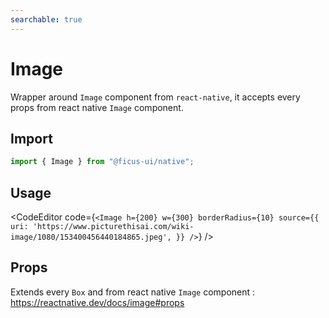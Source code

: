```yaml
---
searchable: true
---
```



# Image

Wrapper around `Image` component from `react-native`, it accepts every props from react native `Image` component.

## Import

```js
import { Image } from "@ficus-ui/native";
```

## Usage

<CodeEditor code={`<Image
  h={200}
  w={300}
  borderRadius={10}
  source={{
    uri:
      'https://www.picturethisai.com/wiki-image/1080/153400456440184865.jpeg',
  }}
/>`} />

## Props

Extends every `Box` and from react native `Image` component : https://reactnative.dev/docs/image#props